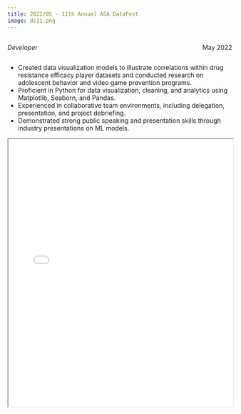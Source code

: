 ```yaml
---
title: 2022/05 - 11th Annual ASA DataFest
image: ds11.png
---
```


::: {style="overflow: hidden;"}
::: {style="float: left;"}
*Developer*
:::

::: {style="float: right;"}
May 2022
:::
:::

-   Created data visualization models to illustrate correlations within drug resistance efficacy player datasets and conducted research on adolescent behavior and video game prevention programs.
-   Proficient in Python for data visualization, cleaning, and analytics using Matplotlib, Seaborn, and Pandas.
-   Experienced in collaborative team environments, including delegation, presentation, and project debriefing.
-   Demonstrated strong public speaking and presentation skills through industry presentations on ML models.

::: {#fig-RefCardR}
<iframe width="100%" height="600" src="DataFest11.pdf">

</iframe>
:::
